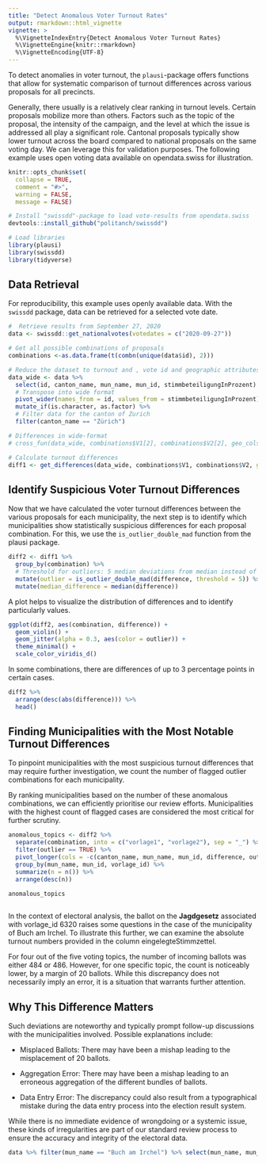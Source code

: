 ```yaml
---
title: "Detect Anomalous Voter Turnout Rates"
output: rmarkdown::html_vignette
vignette: >
  %\VignetteIndexEntry{Detect Anomalous Voter Turnout Rates}
  %\VignetteEngine{knitr::rmarkdown}
  %\VignetteEncoding{UTF-8}
---
```


To detect anomalies in voter turnout, the `plausi`-package offers functions that allow for systematic comparison of turnout differences across various proposals for all precincts.

Generally, there usually is a relatively clear ranking in turnout levels. Certain proposals mobilize more than others. Factors such as the topic of the proposal, the intensity of the campaign, and the level at which the issue is addressed all play a significant role. Cantonal proposals typically show lower turnout across the board compared to national proposals on the same voting day. We can leverage this for validation purposes. The following example uses open voting data available on opendata.swiss for illustration.

```r

knitr::opts_chunk$set(
  collapse = TRUE,
  comment = "#>",
  warning = FALSE, 
  message = FALSE)

```

```r

# Install "swissdd"-package to load vote-results from opendata.swiss
devtools::install_github("politanch/swissdd")

# Load libraries
library(plausi)
library(swissdd)
library(tidyverse)

```

## Data Retrieval

For reproducibility, this example uses openly available data. With the `swissdd` package, data can be retrieved for a selected vote date.

```r

#  Retrieve results from September 27, 2020
data <- swissdd::get_nationalvotes(votedates = c("2020-09-27"))

# Get all possible combinations of proposals
combinations <-as.data.frame(t(combn(unique(data$id), 2)))

# Reduce the dataset to turnout and , vote id and geographic attributes
data_wide <- data %>% 
  select(id, canton_name, mun_name, mun_id, stimmbeteiligungInProzent) %>% 
  # Transpose into wide format
  pivot_wider(names_from = id, values_from = stimmbeteiligungInProzent) %>% 
  mutate_if(is.character, as.factor) %>% 
  # Filter data for the canton of Zurich
  filter(canton_name == "Zürich")

# Differences in wide-format
# cross_fun(data_wide, combinations$V1[2], combinations$V2[2], geo_cols = c("canton_name", "mun_name", "mun_id"))

# Calculate turnout differences
diff1 <- get_differences(data_wide, combinations$V1, combinations$V2, geo_cols = c("canton_name", "mun_name", "mun_id"))

```

## Identify Suspicious Voter Turnout Differences

Now that we have calculated the voter turnout differences between the various proposals for each municipality, the next step is to identify which municipalities show statistically suspicious differences for each proposal combination. For this, we use the `is_outlier_double_mad` function from the plausi package.

```r

diff2 <- diff1 %>% 
  group_by(combination) %>% 
  # Threshold for outliers: 5 median deviations from median instead of 3.5
  mutate(outlier = is_outlier_double_mad(difference, threshold = 5)) %>% 
  mutate(median_difference = median(difference))

```

A plot helps to visualize the distribution of differences and to identify particularly  values.

```r

ggplot(diff2, aes(combination, difference)) +
  geom_violin() +
  geom_jitter(alpha = 0.3, aes(color = outlier)) +
  theme_minimal() +
  scale_color_viridis_d()

```

In some combinations, there are differences of up to 3 percentage points in certain cases.

```r

diff2 %>% 
  arrange(desc(abs(difference))) %>% 
  head()

```

## Finding Municipalities with the Most Notable Turnout Differences

To pinpoint municipalities with the most suspicious turnout differences that may require further investigation, we count the number of flagged outlier combinations for each municipality.

By ranking municipalities based on the number of these anomalous combinations, we can efficiently prioritise our review efforts. Municipalities with the highest count of flagged cases are considered the most critical for further scrutiny.

```r

anomalous_topics <- diff2 %>% 
  separate(combination, into = c("vorlage1", "vorlage2"), sep = "_") %>% 
  filter(outlier == TRUE) %>% 
  pivot_longer(cols = -c(canton_name, mun_name, mun_id, difference, outlier, median_difference), names_to = "vorlage", values_to = "vorlage_id") %>% 
  group_by(mun_name, mun_id, vorlage_id) %>% 
  summarize(n = n()) %>% 
  arrange(desc(n))

anomalous_topics
  
```

In the context of electoral analysis, the ballot on the __Jagdgesetz__ associated with vorlage_id 6320 raises some questions in the case of the municipality of Buch am Irchel. To illustrate this further, we can examine the absolute turnout numbers provided in the column eingelegteStimmzettel.

For four out of the five voting topics, the number of incoming ballots was either 484 or 486. However, for one specific topic, the count is noticeably lower, by a margin of 20 ballots. While this discrepancy does not necessarily imply an error, it is a situation that warrants further attention.

## Why This Difference Matters

Such deviations are noteworthy and typically prompt follow-up discussions with the municipalities involved. Possible explanations include:

- Misplaced Ballots: There may have been a mishap leading to the misplacement of 20 ballots.

- Aggregation Error: There may have been a mishap leading to an erroneous aggregation of the different bundles of ballots.

- Data Entry Error: The discrepancy could also result from a typographical mistake during the data entry process into the election result system.

While there is no immediate evidence of wrongdoing or a systemic issue, these kinds of irregularities are part of our standard review process to ensure the accuracy and integrity of the electoral data.

```r

data %>% filter(mun_name == "Buch am Irchel") %>% select(mun_name, mun_id, name, id, eingelegteStimmzettel)

```

